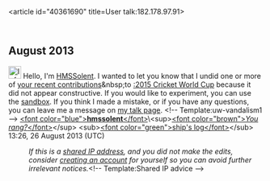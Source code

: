 <article id="40361690" title=User talk:182.178.97.91>
	<talkpage id="40361690" title="User talk:182.178.97.91">

== August 2013 ==
[[File:Information.svg|25px|alt=Information icon]] Hello, I'm [[User:HMSSolent|HMSSolent]]. I wanted to let you know that I undid one or more of [[Special:Contributions/182.178.97.91|your recent contributions]]&amp;nbsp;to [[:2015 Cricket World Cup]] because it did not appear constructive. If you would like to experiment, you can use the [[WP:sandbox|sandbox]]. If you think I made a mistake, or if you have any questions, you can leave me a message on [[User_talk:HMSSolent|my talk page]]. &lt;!-- Template:uw-vandalism1 --&gt;  [[User:HMSSolent|&lt;font color=&quot;blue&quot;&gt;'''hmssolent'''&lt;/font&gt;]]\&lt;sup&gt;[[User talk:HMSSolent|&lt;font color=&quot;brown&quot;&gt;''You rang?''&lt;/font&gt;]]&lt;/sup&gt; &lt;sub&gt;[[Special:Contributions/HMSSolent|&lt;font color=&quot;green&quot;&gt;ship's log&lt;/font&gt;]]&lt;/sub&gt; 13:26, 26 August 2013 (UTC)
:''If this is a [[Network address translation|shared IP address]], and you did not make the edits, consider [[Wikipedia:Why create an account?|creating an account]] for yourself so you can avoid further irrelevant notices.''&lt;!-- Template:Shared IP advice --&gt;
	</talkpage>
</article>
